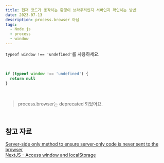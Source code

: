 ```yaml
---
title: 현재 코드가 동작하는 환경이 브라우저인지 서버인지 확인하는 방법
date: 2023-07-13
description: process.browser 아님
tags:
  - Node.js
  - process
  - window
---
```


`typeof window !== 'undefined'`를 사용하세요.

<br />

```js
if (typeof window !== 'undefined') {
  return null
}
```

<br />

> process.browser는 deprecated 되었어요.

<br />

## 참고 자료

[Server-side only method to ensure server-only code is never sent to the browser](https://github.com/vercel/next.js/issues/5354#issuecomment-520305040)  
[NextJS - Access window and localStorage](https://dev.to/ariyou2000/nextjs-access-window-and-localstorage-10i3#a1-run-only-for-browser-users)
